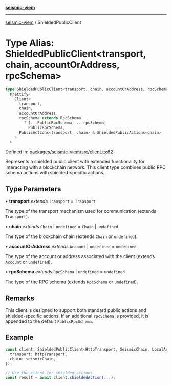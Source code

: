 [**seismic-viem**](/seismic-viem/README.mdx)

---

[seismic-viem](/seismic-viem/globals.mdx) / ShieldedPublicClient

# Type Alias: ShieldedPublicClient\<transport, chain, accountOrAddress, rpcSchema\>

```ts
type ShieldedPublicClient<transport, chain, accountOrAddress, rpcSchema> =
  Prettify<
    Client<
      transport,
      chain,
      accountOrAddress,
      rpcSchema extends RpcSchema
        ? [...PublicRpcSchema, ...rpcSchema]
        : PublicRpcSchema,
      PublicActions<transport, chain> & ShieldedPublicActions<chain>
    >
  >
```

Defined in: [packages/seismic-viem/src/client.ts:62](https://github.com/SeismicSystems/seismic-client/blob/a6a7a0985cddc207c634448fb7c4cca5845c8a81/packages/seismic-viem/src/client.ts#L62)

Represents a shielded public client with extended functionality for interacting
with a blockchain network. This client type combines public RPC schema actions
with shielded-specific actions.

## Type Parameters

• **transport** _extends_ `Transport` = `Transport`

The type of the transport mechanism used for communication (extends `Transport`).

• **chain** _extends_ `Chain` \| `undefined` = `Chain` \| `undefined`

The type of the blockchain chain (extends `Chain` or `undefined`).

• **accountOrAddress** _extends_ `Account` \| `undefined` = `undefined`

The type of the account or address associated with the client (extends `Account` or `undefined`).

• **rpcSchema** _extends_ `RpcSchema` \| `undefined` = `undefined`

The type of the RPC schema (extends `RpcSchema` or `undefined`).

## Remarks

This client is designed to support both standard public actions and shielded-specific actions.
If an additional `rpcSchema` is provided, it is appended to the default `PublicRpcSchema`.

## Example

```typescript
const client: ShieldedPublicClient<HttpTransport, SeismicChain, LocalAccount> = createShieldedClient({
  transport: httpTransport,
  chain: seismicChain,
});

// Use the client for shielded actions
const result = await client.shieldedAction(...);
```
